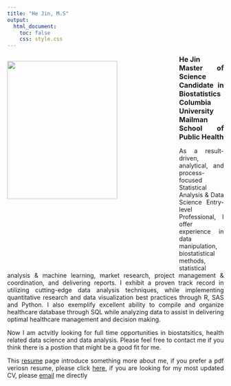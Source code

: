 ```yaml
---
title: "He Jin, M.S"
output:
  html_document:
    toc: false
    css: style.css
---
```

<body background="./back.jpg">
<div style= "float:left; position : relative; top: 0px; width : 400px; height : 500px;">

<img src="./IMG_7539.jpg" width="80%" class="left">
</div>

<div style= "position: relative; top: 0px; width : auto; height : 500px; text-align: justify; text-justify: inter-word;">

<font size= 3px>
**He Jin**  
**Master of Science Candidate in Biostatistics**  
**Columbia University Mailman School of Public Health**
</font>

As a result-driven, analytical, and process-focused Statistical Analysis & Data Science Entry-level Professional, I offer experience in data manipulation, biostatistical methods, statistical analysis & machine learning, market research, project management & coordination, and delivering reports. I exhibit a proven track record in utilizing cutting-edge data analysis techniques, while implementing quantitative research and data visualization best practices through R, SAS and Python. I also exemplify excellent ability to compile and organize healthcare database through SQL while analyzing data to assist in delivering optimal healthcare management and decision making.  

Now I am actvitly looking for full time opportunities in biostatsitics, health related data science and data analysis. Please feel free to contact me if you think there is a postion that might be a good fit for me.

This [resume](about.html) page introduce something more about me, if you prefer a pdf veriosn resume, please click [here](resume.pdf), if you are looking for my most updated CV,  please [email](mailto:<hj2479@columbia.edu>) me directly
</font>
</div>




